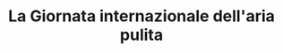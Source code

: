 ---
description: "La Giornata Internazionale dell'Aria Pulita del 7 settembre sensibilizza sull'importanza di garantire aria sana per la salute di tutti. Nel Parco dei Monti Lepini, questa giornata sottolinea il valore di mantenere la qualità dell'aria, poiché le montagne e le valli dei Monti Lepini rappresentano un ambiente naturale incontaminato, minacciato però da attività umane come l'agricoltura intensiva e il traffico."
title: "La Giornata internazionale dell'aria pulita"
---